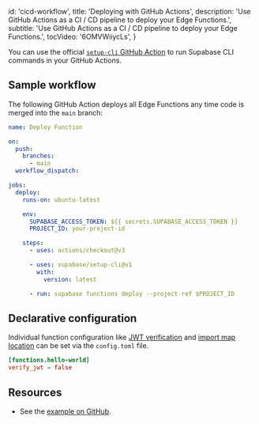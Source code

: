 
  id: 'cicd-workflow',
  title: 'Deploying with GitHub Actions',
  description: 'Use GitHub Actions as a CI / CD pipeline to deploy your Edge Functions.',
  subtitle: 'Use GitHub Actions as a CI / CD pipeline to deploy your Edge Functions.',
  tocVideo: '6OMVWiiycLs',
}

You can use the official [`setup-cli` GitHub Action](https://github.com/marketplace/actions/supabase-cli-action) to run Supabase CLI commands in your GitHub Actions.

## Sample workflow

The following GitHub Action deploys all Edge Functions any time code is merged into the `main` branch:

```yaml
name: Deploy Function

on:
  push:
    branches:
      - main
  workflow_dispatch:

jobs:
  deploy:
    runs-on: ubuntu-latest

    env:
      SUPABASE_ACCESS_TOKEN: ${{ secrets.SUPABASE_ACCESS_TOKEN }}
      PROJECT_ID: your-project-id

    steps:
      - uses: actions/checkout@v3

      - uses: supabase/setup-cli@v1
        with:
          version: latest

      - run: supabase functions deploy --project-ref $PROJECT_ID
```

## Declarative configuration

Individual function configuration like [JWT verification](/docs/guides/cli/config#functions.function_name.verify_jwt) and [import map location](/docs/guides/cli/config#functions.function_name.import_map) can be set via the `config.toml` file.

```toml
[functions.hello-world]
verify_jwt = false
```

## Resources

- See the [example on GitHub](https://github.com/supabase/supabase/blob/master/examples/edge-functions/.github/workflows/deploy.yaml).


